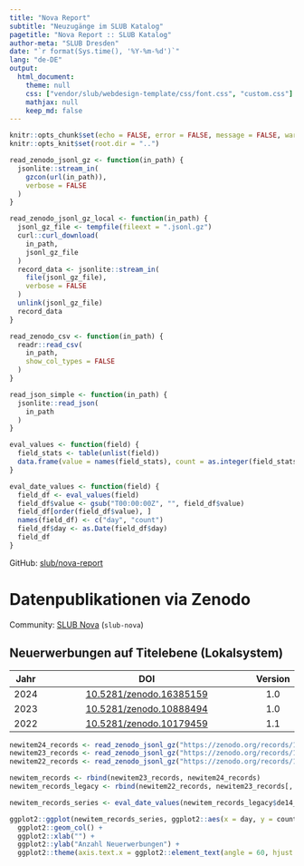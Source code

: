 ```yaml
---
title: "Nova Report"
subtitle: "Neuzugänge im SLUB Katalog"
pagetitle: "Nova Report :: SLUB Katalog"
author-meta: "SLUB Dresden"
date: "`r format(Sys.time(), '%Y-%m-%d')`"
lang: "de-DE"
output:
  html_document:
    theme: null
    css: ["vendor/slub/webdesign-template/css/font.css", "custom.css"]
    mathjax: null
    keep_md: false
---
```


```r
knitr::opts_chunk$set(echo = FALSE, error = FALSE, message = FALSE, warning = FALSE)
knitr::opts_knit$set(root.dir = "..")
```

```r
read_zenodo_jsonl_gz <- function(in_path) {
  jsonlite::stream_in(
    gzcon(url(in_path)),
    verbose = FALSE
  )
}

read_zenodo_jsonl_gz_local <- function(in_path) {
  jsonl_gz_file <- tempfile(fileext = ".jsonl.gz")
  curl::curl_download(
    in_path,
    jsonl_gz_file
  )
  record_data <- jsonlite::stream_in(
    file(jsonl_gz_file),
    verbose = FALSE
  )
  unlink(jsonl_gz_file)
  record_data
}

read_zenodo_csv <- function(in_path) {
  readr::read_csv(
    in_path,
    show_col_types = FALSE
  )
}

read_json_simple <- function(in_path) {
  jsonlite::read_json(
    in_path
  )
}
```

```r
eval_values <- function(field) {
  field_stats <- table(unlist(field))
  data.frame(value = names(field_stats), count = as.integer(field_stats))
}

eval_date_values <- function(field) {
  field_df <- eval_values(field)
  field_df$value <- gsub("T00:00:00Z", "", field_df$value)
  field_df[order(field_df$value), ]
  names(field_df) <- c("day", "count")
  field_df$day <- as.Date(field_df$day)
  field_df
}
```

GitHub: [slub/nova-report](https://github.com/slub/nova-report)

# Datenpublikationen via Zenodo

Community: [SLUB Nova](https://zenodo.org/communities/slub-nova/records) (`slub-nova`)

## Neuerwerbungen auf Titelebene (Lokalsystem)

| Jahr | DOI                                                                | Version |
|:----:|:------------------------------------------------------------------:|:-------:|
| 2024 | [10.5281/zenodo.16385159](https://doi.org/10.5281/zenodo.16385159) | 1.0     |
| 2023 | [10.5281/zenodo.10888494](https://doi.org/10.5281/zenodo.10888494) | 1.0     |
| 2022 | [10.5281/zenodo.10179459](https://doi.org/10.5281/zenodo.10179459) | 1.1     |

```r
newitem24_records <- read_zenodo_jsonl_gz("https://zenodo.org/records/16385159/files/slub-nova-2024-new-item-act-date.jsonl.gz?download=1")
newitem23_records <- read_zenodo_jsonl_gz("https://zenodo.org/records/10888494/files/slub-nova-2023-new-item-act-date.jsonl.gz?download=1")
newitem22_records <- read_zenodo_jsonl_gz("https://zenodo.org/records/10179459/files/slub-nova-2022-new-item-act-date.jsonl.gz?download=1")

newitem_records <- rbind(newitem23_records, newitem24_records)
newitem_records_legacy <- rbind(newitem22_records, newitem23_records[, -2], newitem24_records[, -2])
```

```r
newitem_records_series <- eval_date_values(newitem_records_legacy$de14_new_item_act_date_mv)
```

```r
ggplot2::ggplot(newitem_records_series, ggplot2::aes(x = day, y = count)) +
  ggplot2::geom_col() +
  ggplot2::xlab("") +
  ggplot2::ylab("Anzahl Neuerwerbungen") +
  ggplot2::theme(axis.text.x = ggplot2::element_text(angle = 60, hjust = 1))
```
